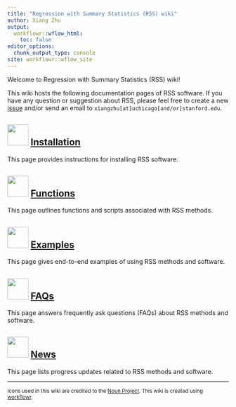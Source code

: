 ```yaml
---
title: "Regression with Summary Statistics (RSS) wiki"
author: Xiang Zhu
output:
  workflowr::wflow_html:
    toc: false
editor_options:
  chunk_output_type: console
site: workflowr::wflow_site  
---
```


Welcome to Regression with Summary Statistics (RSS) wiki!

This wiki hosts the following documentation pages of RSS software.
If you have any question or suggestion about RSS,
please feel free to create a new [issue](https://github.com/stephenslab/rss/issues)
and/or send an email to `xiangzhu[at]uchicago[and/or]stanford.edu`.

## <img src="https://static.thenounproject.com/png/2218944-200.png" width="48"/> [Installation](setup.html)

This page provides instructions for installing RSS software.

## <img src="https://static.thenounproject.com/png/2342347-200.png" width="48"/> [Functions](function.html) 

This page outlines functions and scripts associated with RSS methods.

## <img src="https://static.thenounproject.com/png/2019098-200.png" width="48"/> [Examples](example.html)

This page gives end-to-end examples of using RSS methods and software.

## <img src="https://static.thenounproject.com/png/3408080-200.png" width="48"/> [FAQs](faq.html)

This page answers frequently ask questions (FAQs) about RSS methods and software.

## <img src="https://static.thenounproject.com/png/689848-200.png" width="48"/> [News](news.html)

This page lists progress updates related to RSS methods and software.

--------

<small>
Icons used in this wiki are credited to the
[Noun Project](https://thenounproject.com/).
This wiki is created using
[workflowr](https://github.com/jdblischak/workflowr).
</small>
